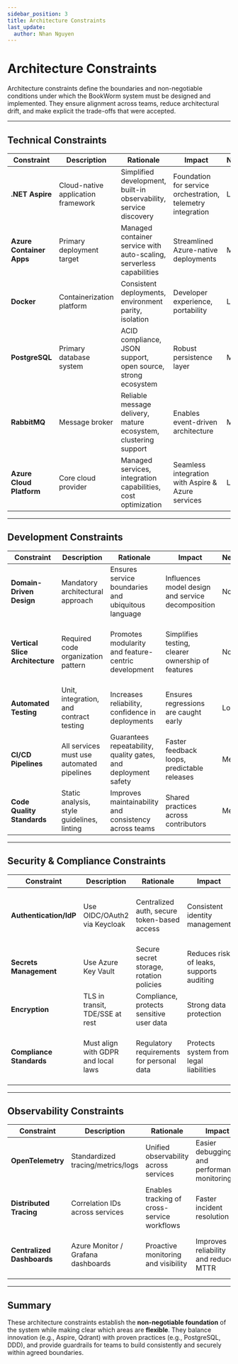 ```yaml
---
sidebar_position: 3
title: Architecture Constraints
last_update:
  author: Nhan Nguyen
---
```


# Architecture Constraints

Architecture constraints define the boundaries and non-negotiable conditions under which the BookWorm system must be designed and implemented. They ensure alignment across teams, reduce architectural drift, and make explicit the trade-offs that were accepted.

---

## Technical Constraints


| Constraint               | Description                        | Rationale                                                                      | Impact                                                      | Negotiable | Trade-offs                                                                 |
| ------------------------ | ---------------------------------- | ------------------------------------------------------------------------------ | ----------------------------------------------------------- | ---------- | -------------------------------------------------------------------------- |
| **.NET Aspire**          | Cloud-native application framework | Simplified development, built-in observability, service discovery              | Foundation for service orchestration, telemetry integration | Low        | Ecosystem still evolving, fewer samples/community resources                |
| **Azure Container Apps** | Primary deployment target          | Managed container service with auto-scaling, serverless capabilities           | Streamlined Azure-native deployments                        | Medium     | Vendor lock-in to Azure, less portability to other clouds                  |
| **Docker**               | Containerization platform          | Consistent deployments, environment parity, isolation                          | Developer experience, portability                           | Low        | Adds local complexity for onboarding and toolchain setup                   |
| **PostgreSQL**           | Primary database system            | ACID compliance, JSON support, open source, strong ecosystem                   | Robust persistence layer                                    | Medium     | Horizontal scaling harder than NoSQL, requires tuning for very high loads  |
| **RabbitMQ**             | Message broker                     | Reliable message delivery, mature ecosystem, clustering support                | Enables event-driven architecture                           | Medium     | Operational overhead, monitoring complexity                                |
| **Azure Cloud Platform** | Core cloud provider                | Managed services, integration capabilities, cost optimization                  | Seamless integration with Aspire & Azure services           | Low        | Ties system to Azure cloud ecosystem                                       |

---

## Development Constraints

| Constraint                      | Description                               | Rationale                                                      | Impact                                                     | Negotiable | Trade-offs                                                                 |
| ------------------------------- | ----------------------------------------- | -------------------------------------------------------------- | ---------------------------------------------------------- | ---------- | -------------------------------------------------------------------------- |
| **Domain-Driven Design**        | Mandatory architectural approach          | Ensures service boundaries and ubiquitous language             | Influences model design and service decomposition          | No         | Higher learning curve, requires discipline in modeling                     |
| **Vertical Slice Architecture** | Required code organization pattern        | Promotes modularity and feature-centric development            | Simplifies testing, clearer ownership of features          | No         | May feel less familiar to developers used to layered architecture          |
| **Automated Testing**           | Unit, integration, and contract testing   | Increases reliability, confidence in deployments               | Ensures regressions are caught early                       | Low        | Increases upfront development effort                                       |
| **CI/CD Pipelines**             | All services must use automated pipelines | Guarantees repeatability, quality gates, and deployment safety | Faster feedback loops, predictable releases                | Medium     | Pipeline maintenance overhead, longer build times                          |
| **Code Quality Standards**      | Static analysis, style guidelines, linting | Improves maintainability and consistency across teams          | Shared practices across contributors                       | Medium     | May slow down initial development if tooling is strict                     |

---

## Security & Compliance Constraints

| Constraint              | Description                          | Rationale                                         | Impact                                  | Negotiable | Trade-offs                                                  |
| ----------------------- | ------------------------------------ | ------------------------------------------------- | --------------------------------------- | ---------- | ----------------------------------------------------------- |
| **Authentication/IdP**  | Use OIDC/OAuth2 via Keycloak     | Centralized auth, secure token-based access       | Consistent identity management           | Low        | Adds external dependency, requires proper configuration     |
| **Secrets Management**  | Use Azure Key Vault                  | Secure secret storage, rotation policies          | Reduces risk of leaks, supports auditing | No         | Extra cost, requires managed service access                 |
| **Encryption**          | TLS in transit, TDE/SSE at rest      | Compliance, protects sensitive user data          | Strong data protection                   | No         | Slight performance overhead                                 |
| **Compliance Standards**| Must align with GDPR and local laws  | Regulatory requirements for personal data         | Protects system from legal liabilities   | Low        | Extra complexity in data retention and deletion strategies  |

---

## Observability Constraints

| Constraint               | Description                         | Rationale                                         | Impact                                         | Negotiable | Trade-offs                                                        |
| ------------------------ | ----------------------------------- | ------------------------------------------------- | ---------------------------------------------- | ---------- | ----------------------------------------------------------------- |
| **OpenTelemetry**        | Standardized tracing/metrics/logs   | Unified observability across services             | Easier debugging and performance monitoring    | Low        | Requires consistent implementation across all services            |
| **Distributed Tracing**  | Correlation IDs across services     | Enables tracking of cross-service workflows       | Faster incident resolution                     | Medium     | Adds overhead to logging, requires training for interpretation    |
| **Centralized Dashboards**| Azure Monitor / Grafana dashboards | Proactive monitoring and visibility               | Improves reliability and reduces MTTR          | Medium     | Higher storage costs, risk of noise if not curated carefully      |

---

## Summary

<p style={{ textAlign: "justify" }}>
  These architecture constraints establish the <b>non-negotiable foundation</b> of the system while making clear which areas are <b>flexible</b>. They balance innovation (e.g., Aspire, Qdrant) with proven practices (e.g., PostgreSQL, DDD), and provide guardrails for teams to build consistently and securely within agreed boundaries.
</p>

